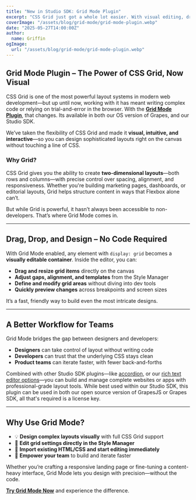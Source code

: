```yaml
---
title: "New in Studio SDK: Grid Mode Plugin"
excerpt: "CSS Grid just got a whole lot easier. With visual editing, drag-and-drop resizing, and instant HTML grid support, Grid Mode is your new secret weapon for building responsive layouts."
coverImage: "/assets/blog/grid-mode/grid-mode-plugin.webp"
date: "2025-05-27T14:00:00Z"
author:
  name: Griffin
ogImage:
  url: "/assets/blog/grid-mode/grid-mode-plugin.webp"
---
```


## Grid Mode Plugin – The Power of CSS Grid, Now Visual

CSS Grid is one of the most powerful layout systems in modern web development—but up until now, working with it has meant writing complex code or relying on trial-and-error in the browser. With the **[Grid Mode Plugin](https://app.grapesjs.com/docs-sdk/plugins/canvas/grid-mode)**, that changes. Its available in both our OS version of Grapes, and our Studio SDK.

We’ve taken the flexibility of CSS Grid and made it **visual, intuitive, and interactive**—so you can design sophisticated layouts right on the canvas without touching a line of CSS.

### Why Grid?

CSS Grid gives you the ability to create **two-dimensional layouts**—both rows and columns—with precise control over spacing, alignment, and responsiveness. Whether you're building marketing pages, dashboards, or editorial layouts, Grid helps structure content in ways that Flexbox alone can’t.

But while Grid is powerful, it hasn’t always been accessible to non-developers. That’s where Grid Mode comes in.

---

## Drag, Drop, and Design – No Code Required

With Grid Mode enabled, any element with `display: grid`  becomes a **visually editable container**. Inside the editor, you can:

- **Drag and resize grid items** directly on the canvas  
- **Adjust gaps, alignment, and templates** from the Style Manager  
- **Define and modify grid areas** without diving into dev tools  
- **Quickly preview changes** across breakpoints and screen sizes  

It’s a fast, friendly way to build even the most intricate designs.

---

## A Better Workflow for Teams

Grid Mode bridges the gap between designers and developers:

- **Designers** can take control of layout without writing code  
- **Developers** can trust that the underlying CSS stays clean  
- **Product teams** can iterate faster, with fewer back-and-forths  

Combined with other Studio SDK plugins—like [accordion](https://app.grapesjs.com/docs-sdk/plugins/components/accordion), or our [rich text editor options](https://app.grapesjs.com/docs-sdk/plugins/rte/tinymce)—you can build and manage complete websites or apps with professional-grade layout tools. While best used within our Studio SDK, this plugin can be used in both our open source version of GrapesJS or Grapes SDK, all that's required is a license key.

---

## Why Use Grid Mode?

- 💡 **Design complex layouts visually** with full CSS Grid support  
- 🎯 **Edit grid settings directly in the Style Manager**  
- 🔄 **Import existing HTML/CSS and start editing immediately**  
- 🚀 **Empower your team** to build and iterate faster  

Whether you’re crafting a responsive landing page or fine-tuning a content-heavy interface, Grid Mode lets you design with precision—without the code.

**[Try Grid Mode Now](https://app.grapesjs.com/docs-sdk/plugins/canvas/grid-mode)** and experience the difference.